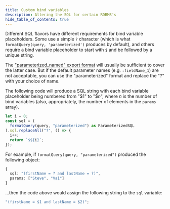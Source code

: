 ```yaml
---
title: Custom bind variables
description: Altering the SQL for certain RDBMS's
hide_table_of_contents: true
---
```


Different SQL flavors have different requirements for bind variable placeholders. Some use a simple `?` character (which is what `formatQuery(query, 'parameterized')` produces by default), and others require a bind variable placeholder to start with `$` and be followed by a unique string.

The ["parameterized_named" export format](../api/export#named-parameters) will usually be sufficient to cover the latter case. But if the default parameter names (e.g. `:fieldName_1`) are not acceptable, you can use the "parameterized" format and replace the "?" with your choice of name.

The following code will produce a SQL string with each bind variable placeholder being numbered from "$1" to "$_n_", where _n_ is the number of bind variables (also, appropriately, the number of elements in the `params` array).

```ts
let i = 0;
const sql = (
  formatQuery(query, "parameterized") as ParameterizedSQL
).sql.replaceAll("?", () => {
  i++;
  return `$${i}`;
});
```

For example, if `formatQuery(query, "parameterized")` produced the following object:

```ts
{
  sql: "(firstName = ? and lastName = ?)",
  params: ["Steve", "Vai"]
}
```

...then the code above would assign the following string to the `sql` variable:

```ts
"(firstName = $1 and lastName = $2)";
```
